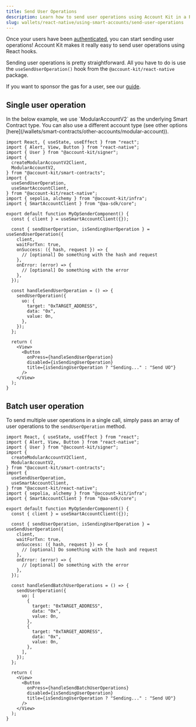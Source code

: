 ```yaml
---
title: Send User Operations
description: Learn how to send user operations using Account Kit in a React Native application.
slug: wallets/react-native/using-smart-accounts/send-user-operations
---
```


Once your users have been [authenticated](/wallets/react-native/signer/authenticating-users/authenticating-with-otp), you can start sending user operations! Account Kit makes it really easy to send user operations using React hooks.

Sending user operations is pretty straightforward. All you have to do is use the `useSendUserOperation()` hook from the `@account-kit/react-native` package.

If you want to sponsor the gas for a user, see our [guide](/wallets/react-native/using-smart-accounts/sponsor-gas).

## Single user operation

<Tip>
  In the below example, we use `ModularAccountV2` as the underlying Smart
  Contract type. You can also use a different account type (see other options
  [here](/wallets/smart-contracts/other-accounts/modular-account)).
</Tip>

```tsx twoslash send-user-operation.tsx
import React, { useState, useEffect } from "react";
import { Alert, View, Button } from "react-native";
import { User } from "@account-kit/signer";
import {
  createModularAccountV2Client,
  ModularAccountV2,
} from "@account-kit/smart-contracts";
import {
  useSendUserOperation,
  useSmartAccountClient,
} from "@account-kit/react-native";
import { sepolia, alchemy } from "@account-kit/infra";
import { SmartAccountClient } from "@aa-sdk/core";

export default function MyOpSenderComponent() {
  const { client } = useSmartAccountClient({});

  const { sendUserOperation, isSendingUserOperation } = useSendUserOperation({
    client,
    waitForTxn: true,
    onSuccess: ({ hash, request }) => {
      // [optional] Do something with the hash and request
    },
    onError: (error) => {
      // [optional] Do something with the error
    },
  });

  const handleSendUserOperation = () => {
    sendUserOperation({
      uo: {
        target: "0xTARGET_ADDRESS",
        data: "0x",
        value: 0n,
      },
    });
  };

  return (
    <View>
      <Button
        onPress={handleSendUserOperation}
        disabled={isSendingUserOperation}
        title={isSendingUserOperation ? "Sending..." : "Send UO"}
      />
    </View>
  );
}
```

## Batch user operation

To send multiple user operations in a single call, simply pass an array of user operations to the `sendUserOperation` method.

```tsx twoslash batch-user-operation-component.tsx
import React, { useState, useEffect } from "react";
import { Alert, View, Button } from "react-native";
import { User } from "@account-kit/signer";
import {
  createModularAccountV2Client,
  ModularAccountV2,
} from "@account-kit/smart-contracts";
import {
  useSendUserOperation,
  useSmartAccountClient,
} from "@account-kit/react-native";
import { sepolia, alchemy } from "@account-kit/infra";
import { SmartAccountClient } from "@aa-sdk/core";

export default function MyOpSenderComponent() {
  const { client } = useSmartAccountClient({});

  const { sendUserOperation, isSendingUserOperation } = useSendUserOperation({
    client,
    waitForTxn: true,
    onSuccess: ({ hash, request }) => {
      // [optional] Do something with the hash and request
    },
    onError: (error) => {
      // [optional] Do something with the error
    },
  });

  const handleSendBatchUserOperations = () => {
    sendUserOperation({
      uo: [
        {
          target: "0xTARGET_ADDRESS",
          data: "0x",
          value: 0n,
        },
        {
          target: "0xTARGET_ADDRESS",
          data: "0x",
          value: 0n,
        },
      ],
    });
  };

  return (
    <View>
      <Button
        onPress={handleSendBatchUserOperations}
        disabled={isSendingUserOperation}
        title={isSendingUserOperation ? "Sending..." : "Send UO"}
      />
    </View>
  );
}
```
